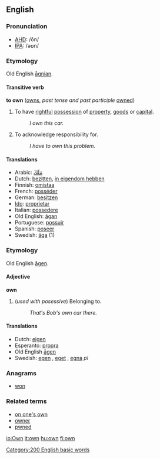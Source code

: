 ==English==

===Pronunciation===
*[[w:AHD|AHD]]: /ōn/
*[[IPA]]: /əʊn/

===Etymology===
Old English [[agnian|āgnian]].

====Transitive verb====
'''to own''' ([[owns]], ''past tense and past participle'' [[owned]])

#To have [[rightful]] [[possession]] of [[property]], [[goods]] or [[capital]].
#: ''I own this car.''
#To acknowledge responsibility for.
#: ''I have to own this problem.''

====Translations====
{{top}}
*Arabic: [[مَلَكَ]]
*Dutch: [[bezitten]], [[in eigendom hebben]]
*Finnish: [[omistaa]]
*French: [[posséder]]
*German: [[besitzen]]
*[[Ido]]: [[proprietar]]
*Italian: [[possedere]]
*Old English: [[agan|āgan]]
*Portuguese: [[possuir]]
*Spanish: [[poseer]]
*Swedish: [[äga]] (1)
{{bottom}}

===Etymology===
Old English [[agen|āgen]].

====Adjective====
'''own''' {{notcomp}}

# (''used with posessive'') Belonging to.
#: ''That's Bob's own car there.''

====Translations====
{{top}}
*Dutch: [[eigen]]
*Esperanto: [[propra]]
*Old English [[agen|āgen]]
*Swedish: [[egen]] {{c}}, [[eget]] {{n}}, [[egna]] ''pl''
{{bottom}}

===Anagrams===
*[[won]]

===Related terms===
*[[on one's own]]
*[[owner]]
*[[pwned]]

[[Category:200 English basic words]]
[[io:Own]]
[[it:own]]
[[hu:own]]
[[fi:own]]
